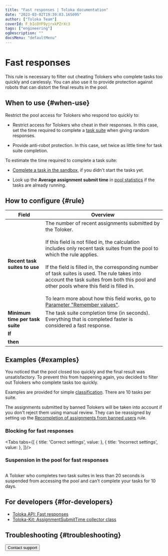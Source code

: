 ```yaml
---
title: "Fast responses | Toloka documentation"
date: "2023-03-02T19:39:03.165095"
author: ["Toloka Team"]
coverId: F_bIcOYF9yjrxkPZrXc3
tags: ["engineering"]
ogDescription: ""
docsMenu: "defaultMenu"
---
```



# Fast responses

This rule is necessary to filter out cheating Tolokers who complete tasks too quickly and carelessly. You can also use it to provide protection against robots that can distort the final results in the pool.

## When to use {#when-use}

Restrict the pool access for Tolokers who respond too quickly to:

- Restrict access for Tolokers who cheat in their responses. In this case, set the time required to complete a [task suite](/docs/glossary#task-suite) when giving random responses.

- Provide anti-robot protection. In this case, set twice as little time for task suite completion.

To estimate the time required to complete a task suite:

- [Complete a task in the sandbox](/docs/guide/sandbox#self), if you didn't start the tasks yet.

- Look up the **Average assignment submit time** in [pool statistics](/docs/guide/pool_statistic-pool) if the tasks are already running.

## How to configure {#rule}

**Field** | **Overview**
----- | -----
**Recent task suites to use** | The number of recent assignments submitted by the Toloker.<br/><br/>If this field is not filled in, the calculation includes only recent task suites from the pool to which the rule applies.<br/><br/>If the field is filled in, the corresponding number of task suites is used. The rule takes into account the task suites from both this pool and other pools where this field is filled in.<br/><br/>To learn more about how this field works, go to [Parameter "Remember values"](/docs/guide/remember-values).
**Minimum time per task suite** | The task suite completion time (in seconds). Everything that is completed faster is considered a fast response.
**If** | <QuickAnswersTable1/>
**then** | <QuickAnswersTable2/>

## Examples {#examples}

You noticed that the pool closed too quickly and the final result was unsatisfactory. To prevent this from happening again, you decided to filter out Tolokers who complete tasks too quickly.

Examples are provided for simple [classification](/docs/tutorials/image-classification). There are 10 tasks per suite.

<Note mode="warning" title="Warning">

The assignments submitted by banned Tolokers will be taken into account if you don't reject them using manual review. They can be reassigned by setting up the [Recompletion of assignments from banned users](/docs/guide/restore-task-overlap) rule.

</Note>

### Blocking for fast responses

<Tabs tabs={[
  { title: 'Correct settings', value: <QuickAnswersList1/> },
  { title: 'Incorrect settings', value: <QuickAnswersList2/> },
]}/>

### Suspension in the pool for fast responses

<Image width="700px" withBackground imageId="1675427105032" alt="" />

A Toloker who completes two task suites in less than 20 seconds is suspended from accessing the pool and can't complete your tasks for 10 days.

## For developers {#for-developers}

- [Toloka API: Fast responses](/docs/api/fast)
- [Toloka-Kit: AssignmentSubmitTime collector class](/docs/toloka-kit/reference/toloka.client.collectors.AssignmentSubmitTime)

## Troubleshooting {#troubleshooting}

<FaqRightTimeLimit/>

<FaqSkillForEveryPool/>

<FaqSkillForDifferentProjects/>

<FaqTimeSpecified/>

<FaqBanAndReject/>

<Button themeColor="light" view="default" size="l" type="link" url="/docs/guide/troubleshooting/support?form-source=guide-quick-answers">Contact support</Button>
